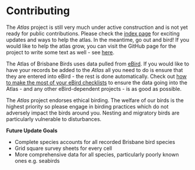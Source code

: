 # Contributing

The _Atlas_ project is still very much under active construction and is not yet ready for public contributions. Please check the [index page](https://brisbanebirds.com/index.html) for exciting updates and ways to help the atlas. In the meantime, go out and bird! If you would like to help the atlas grow, you can visit the GitHub page for the project to write some text as well - see [here](https://github.com/bird-team/brisbane-bird-atlas/wiki/Frequently-asked-questions#how-can-i-contribute-to-this-atlas).

The Atlas of Brisbane Birds uses data pulled from [eBird](https://ebird.org/home). If you would like to have your records be added to the _Atlas_ all you need to do is ensure that they are entered into eBird - the rest is done automatically. Check out [how to make the most of your eBird checklists](https://help.ebird.org/customer/portal/articles/974012) to ensure the data going into the Atlas - and any other eBird-dependent projects - is as good as possible.

The _Atlas_ project endorses ethical birding. The welfare of our birds is the highest priority so please engage in birding practices which do not adversely impact the birds around you. Nesting and migratory birds are particularly vulnerable to disturbances.

**Future Update Goals**

- Complete species accounts for all recorded Brisbane bird species
- Grid square survey sheets for every cell
- More comprehensive data for all species, particularly poorly known ones e.g. seabirds
